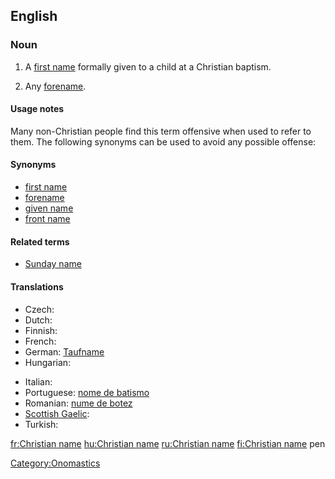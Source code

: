 ==English==

===Noun===
{{en-noun|sg=[[Christian]] [[name]]}}

# A [[first name]] formally given to a child at a Christian baptism.
# {{context|by extension}} Any [[forename]].

====Usage notes====
Many non-Christian people find this term offensive when used to refer to them. The following synonyms can be used to avoid any possible offense:

====Synonyms====
* [[first name]]
* [[forename]]
* [[given name]]
* [[front name]]

====Related terms====
* [[Sunday name]]

====Translations====
<!-- The translations below are for the Christian sense only.  For translations in the sense of "forename", see [[forename]]. This will help maintain consistency and reduce redundancy. -->

{{trans-top|first name at Christian baptism}}
* Czech: {{t+|cs|křestní jméno|n}}
* Dutch: {{t-|nl|doopnaam|m}}
* Finnish: {{t-|fi|ristimänimi}}
* French: {{t-|fr|nom de baptême|m}}
* German: [[Taufname]] {{m}}
* Hungarian: {{t+|hu|keresztnév}}
{{trans-mid}}
* Italian: {{t-|it|nome di battesimo|m}}
* Portuguese: [[nome de batismo]] {{f}}
* Romanian: [[nume de botez]]
* [[Scottish Gaelic]]: {{t-|gd|ainm-baistidh|m|xs=Scottish Gaelic}}
* Turkish: {{t|tr|vaftiz adı}}
{{trans-bottom}}

{{trans-see|any forename|forename}}

[[Category:Onomastics]]

[[fr:Christian name]]
[[hu:Christian name]]
[[ru:Christian name]]
[[fi:Christian name]]
pen